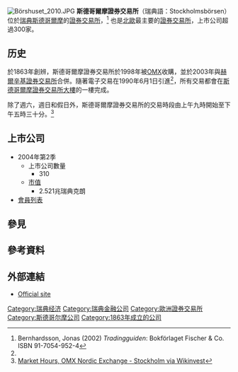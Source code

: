 {{Infobox Exchange
|name       = OMX Stockholm<br>斯德哥爾摩證券交易所
|nativename = Stockholmsbörsen
|logo       = [[File:OMX_AB.svg|200px]]
|type       = [[證券交易所|證券交易所]]
|city       = 斯德哥爾摩
|country    = {{SWE}}
|coor       = 
|founded    = 1863年
|owner      = [[OMX|OMX]]
|key_people = 
|listings   = 310
|mcap       = 2.521兆[[瑞典克朗|瑞典克朗]] <small>(2007年第2季)</small>
|volume     = 
|indexes    = [[OMX_Stockholm_30|OMX Stockholm 30]]
|homepage   = [http://nasdaqomxnordic.com Nasdaq OMX Nordic]
|footnotes  = 
}}
[[File:Börshuset_2010.JPG|thumb]]
'''斯德哥爾摩證券交易所'''（瑞典語：Stockholmsbörsen）位於[[瑞典|瑞典]][[斯德哥爾摩|斯德哥爾摩]]的[[證券交易所|證券交易所]]，<ref name=Bernhardsson2002>Bernhardsson, Jonas (2002) ''Tradingguiden'': Bokförlaget Fischer & Co. ISBN 91-7054-952-4</ref> 也是[[北歐|北歐]]最主要的[[證券交易所|證券交易所]]，上市公司超過300家。

==历史==
於1863年創辨，斯德哥爾摩證券交易所於1998年被[[OMX|OMX]]收購，並於2003年與[[赫爾辛基證券交易所|赫爾辛基證券交易所]]合併。隨著電子交易在1990年6月1日引進<ref name=Bernhardsson2002 />，所有交易都會在[[斯德哥爾摩證券交易所大樓|斯德哥爾摩證券交易所大樓]]的一樓完成。

除了週六，週日和假日外，斯德哥爾摩證券交易所的交易時段由上午九時開始至下午五時三十分。<ref>[[Wikinvest:List_of_Stock_Exchanges|Market Hours, OMX Nordic Exchange - Stockholm via Wikinvest]]</ref>

==上市公司==
*2004年第2季
**上市公司數量
***310
**[[市值|市值]]
***2.521兆瑞典克朗
*[https://web.archive.org/web/20130913015904/http://nordic.nasdaqomxtrader.com/membershipservices/membershiplist 會員列表]

==參見==

==參考資料==
{{reflist}}

== 外部連結 ==
*[http://www.stockholmsborsen.se/ Official site] {{Wayback|url=http://www.stockholmsborsen.se/ |date=20040831084849 }}

{{Coord|59.325324|N|18.070836|E|type:landmark|display=t}}

[[Category:瑞典经济|Category:瑞典经济]]
[[Category:瑞典金融公司|Category:瑞典金融公司]]
[[Category:歐洲證券交易所|Category:歐洲證券交易所]]
[[Category:斯德哥尔摩公司|Category:斯德哥尔摩公司]]
[[Category:1863年成立的公司|Category:1863年成立的公司]]